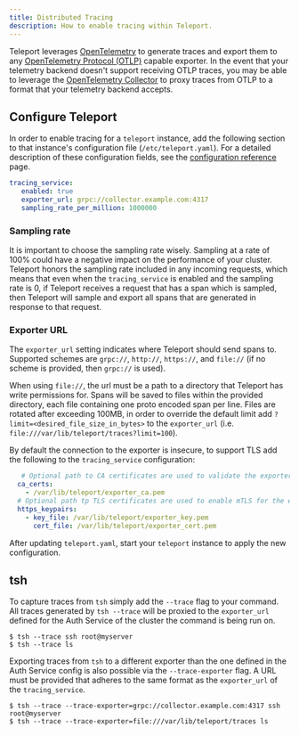 ```yaml
---
title: Distributed Tracing
description: How to enable tracing within Teleport.
---
```


Teleport leverages [OpenTelemetry](https://opentelemetry.io/) to generate traces
and export them to any [OpenTelemetry Protocol (OTLP)](https://opentelemetry.io/docs/reference/specification/protocol/otlp/)
capable exporter. In the event that your telemetry backend doesn't support receiving OTLP traces, you may be able to
leverage the [OpenTelemetry Collector](https://opentelemetry.io/docs/collector/) to proxy traces from OTLP
to a format that your telemetry backend accepts.

## Configure Teleport

In order to enable tracing for a `teleport` instance, add the following section to that instance's configuration file (`/etc/teleport.yaml`).
For a detailed description of these configuration fields, see the [configuration reference](../../../reference/monitoring/tracing-service-configuration.mdx) page.

```yaml
tracing_service:
   enabled: true
   exporter_url: grpc://collector.example.com:4317
   sampling_rate_per_million: 1000000
```

### Sampling rate

It is important to choose the sampling rate wisely. Sampling at a rate of 100% could have a negative impact on the
performance of your cluster. Teleport honors the sampling rate included in any incoming requests, which means
that even when the `tracing_service` is enabled and the sampling rate is 0, if Teleport receives a request that has a span which is
sampled, then Teleport will sample and export all spans that are generated in response to that request.

### Exporter URL

The `exporter_url` setting indicates where Teleport should send spans to. Supported schemes are `grpc://`, `http://`,
`https://`, and `file://` (if no scheme is provided, then `grpc://` is used).

When using `file://`, the url must be a path to a directory that Teleport has write permissions for. Spans will be saved to files within
the provided directory, each file containing one proto encoded span per line. Files are rotated after exceeding 100MB, in order to
override the default limit add `?limit=<desired_file_size_in_bytes>` to the `exporter_url` (i.e. `file:///var/lib/teleport/traces?limit=100`).

By default the connection to the exporter is insecure, to support TLS add the following to the `tracing_service` configuration:

```yaml
   # Optional path to CA certificates are used to validate the exporter.
  ca_certs:
    - /var/lib/teleport/exporter_ca.pem
  # Optional path tp TLS certificates are used to enable mTLS for the exporter
  https_keypairs:
    - key_file: /var/lib/teleport/exporter_key.pem
      cert_file: /var/lib/teleport/exporter_cert.pem
````

After updating `teleport.yaml`, start your `teleport` instance to apply the new configuration.

## tsh

To capture traces from `tsh` simply add the `--trace` flag to your command. All traces generated by `tsh --trace` will be
proxied to the `exporter_url` defined for the Auth Service of the cluster the command is being run on.

```code
$ tsh --trace ssh root@myserver
$ tsh --trace ls
```

Exporting traces from `tsh` to a different exporter than the one defined in the Auth Service config
is also possible via the `--trace-exporter` flag. A URL must be provided that adheres to the same
format as the `exporter_url` of the `tracing_service`.

```code
$ tsh --trace --trace-exporter=grpc://collector.example.com:4317 ssh root@myserver
$ tsh --trace --trace-exporter=file:///var/lib/teleport/traces ls
```
